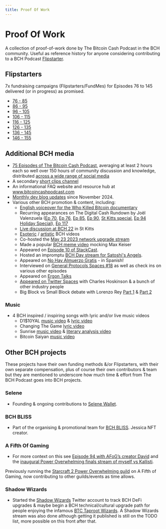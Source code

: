 ```yaml
---
title: Proof Of Work
---
```


# Proof Of Work

A collection of proof-of-work done by The Bitcoin Cash Podcast in the BCH community. Useful as reference history for anyone considering contributing to a BCH Podcast [Flipstarter](/faqs/Tech/what-is-flipstarter).

## Flipstarters

7x fundraising campaigns (Flipstarters/FundMes) for Episodes 76 to 145 delivered (or in progress) as promised.

- [76 - 85](/blog/flipstarter-1-record)
- [86 - 95](/blog/flipstarter-2-record)
- [96 - 105](/blog/flipstarter-3-record)
- [106 - 115](/blog/flipstarter-4-record)
- [116 - 125](/blog/flipstarter-5-record)
- [126 - 135](/blog/fundme-6-record)
- [136 - 145](/blog/fundme-7-record)
- [146 - 155](/blog/fundme-8-record)

## Additional BCH media

- [75 Episodes of The Bitcoin Cash Podcast](https://www.youtube.com/watch?v=_uimCmw1m9E&list=PLo1CFIKcwE6LG9o4Tx3ZWJUxyG90Cd-ks), averaging at least 2 hours each so well over 150 hours of community discussion and knowledge, distributed [across a wide range of social media](https://linktr.ee/thebitcoincashpodcast)
- A secondary [short clips channel](https://www.youtube.com/@bchclips3643)
- An informational FAQ website and resource hub at www.bitcoincashpodcast.com
- [Monthly dev blog updates](/blog/tags/monthly-dev-blog) since November 2024.
- Various other BCH promotion & content, including: 
    - [English voiceover for the Who Killed Bitcoin documentary](https://www.youtube.com/watch?v=eafzIW52Rgc)
    - Recurring appearances on The Digital Cash Rundown by Joël Valenzuela ([Ep 70](https://www.youtube.com/watch?v=GYK0_78jWs8&list=PLo1CFIKcwE6J1-9s0spccvCYwnuZH4vqk&index=5), [Ep 76](https://www.youtube.com/watch?v=cF3PBYdenlc&list=PLo1CFIKcwE6J1-9s0spccvCYwnuZH4vqk&index=6), [Ep 85](https://www.youtube.com/watch?v=4xZJQjhtL9Y&list=PLo1CFIKcwE6J1-9s0spccvCYwnuZH4vqk&index=7), [Ep 90](https://www.youtube.com/watch?v=YGQjEuav1fU&list=PLo1CFIKcwE6J1-9s0spccvCYwnuZH4vqk&index=8), [St Kitts special](https://www.youtube.com/watch?v=VqI-Vrjhrl0&list=PLo1CFIKcwE6J1-9s0spccvCYwnuZH4vqk&index=8), [Ep 94 Holiday Special](https://www.youtube.com/watch?v=CyVBWatyJm8)), [Ep 117](https://www.youtube.com/watch?v=ZHPPcaw3Q1Y)
    - [Live discussion at BCH 22](https://www.youtube.com/watch?v=Tti1eZwJpJY) in St Kitts
    - [Esoteric](https://www.youtube.com/watch?v=bIkmOI9zk6g&list=PLo1CFIKcwE6K7pUFEuWiCTqh-NqFFrwuB) / [artistic](https://www.youtube.com/watch?v=MzHhOVreMJI&list=PLo1CFIKcwE6K7pUFEuWiCTqh-NqFFrwuB&index=3) BCH videos
    - Co-hosted the [May 23 2023 network upgrade stream](https://www.youtube.com/watch?v=vIUEL_2fiac) 
    - Made a popular [BCH meme video](https://www.youtube.com/watch?v=NOxR18Doii0) mocking Max Keiser
    - Appeared on [Episode 10 of StackCast](https://www.youtube.com/watch?v=7PWbticfvag).
    - Hosted an impromptu [BCH Day stream for Satoshi's Angels](https://www.youtube.com/watch?v=BEElyy2w8qI).
    - Appeared on [No Hay Almuerzo Gratis](https://www.youtube.com/watch?v=OlLNyhxdLJg&list=PLo1CFIKcwE6J1-9s0spccvCYwnuZH4vqk&index=14) - in Spanish!
    - Interviewed on [General Protocols Spaces #18](https://www.youtube.com/watch?v=7Zq_vYfbfP0) as well as check ins on various other episodes
    - Appeared on [Ergon Talks](https://www.youtube.com/watch?v=4vVOwEO-3Ss)
    - [Appeared on Twitter Spaces](https://twitter.com/GenzioCo/status/1783847324315431183) with Charles Hoskinson & a bunch of other industry people
    - Big Block vs Small Block debate with Lorenzo Rey [Part 1](https://www.youtube.com/watch?v=dX9YXIWnbz8) & [Part 2](https://www.youtube.com/watch?v=pAsamaaaI2g)

### Music

- 4 BCH inspired / inspiring songs with lyric and/or live music videos 
    - D1$10YAL [music video](https://www.youtube.com/watch?v=qxsRnsDzz4A) & [lyric video](https://www.youtube.com/watch?v=ZF0gQReu78E)
    - Changing The Game [lyric video](https://www.youtube.com/watch?v=Wyv2EcUKS2U)
    - Sunrise [music video](https://www.youtube.com/watch?v=VmCNpPpywFk) & [literary analysis video](https://www.youtube.com/watch?v=OFc7oOJ-eno)
    - Bitcoin Saiyan [music video](https://www.youtube.com/watch?v=Hc4IVUt0EAs)

## Other BCH projects

These projects have their own funding methods &/or Flipstarters, with their own separate compensation, plus of course their own contributors & team but they are mentioned to underscore how much time & effort from The BCH Podcast goes into BCH projects.

### Selene

- Founding & ongoing contributions to [Selene Wallet](https://selene.cash).

### BCH BLISS

- Part of the organising & promotional team for [BCH BLISS](https://www.bliss.cash). Jessica NFT creator.

### A Fifth Of Gaming

- For more context on this see [Episode 94 with AFoG’s creator David](https://www.youtube.com/watch?v=yadskoNfbwI) and the [inaugural Power Overwhelming finals stream of myself vs Kallisti](https://www.youtube.com/watch?v=wfZtHSHNTPc).

Previously running the [Starcraft 2 Power Overwhelming guild](https://afifthofgaming.com/Guild/Detail/18) on A Fifth of Gaming, now contributing to other guilds/events as time allows.

### Shadow Wizards

- Started the [Shadow Wizards](https://twitter.com/Shadow__Wizards) Twitter account to track BCH DeFi upgrades & maybe begin a BCH technical/cultural upgrade path for people enjoying the infamous [BTC Taproot Wizards](https://twitter.com/TheBCHPodcast/status/1670839312827531279). A Shadow Wizards stream was also done although getting it published is still on the TODO list, more possible on this front after that.


